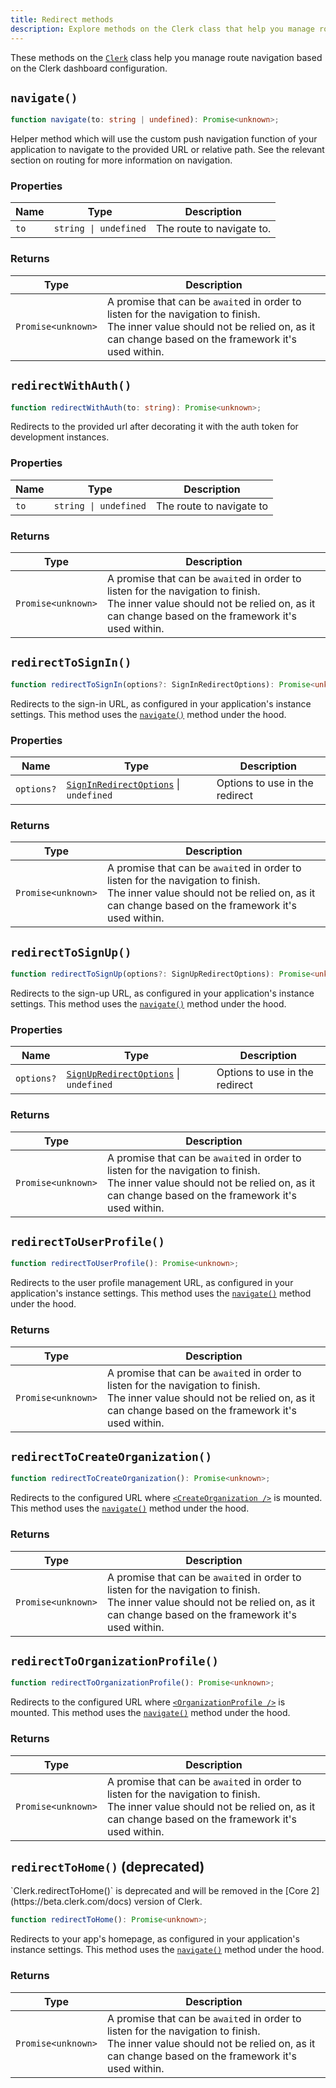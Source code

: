 ```yaml
---
title: Redirect methods
description: Explore methods on the Clerk class that help you manage route navigation based on the Clerk dashboard configuration.
---
```


These methods on the [`Clerk`](/docs/references/javascript/clerk/clerk) class help you manage route navigation based on the Clerk dashboard configuration.

## `navigate()`

```typescript
function navigate(to: string | undefined): Promise<unknown>;
```

Helper method which will use the custom push navigation function of your application to navigate to the provided URL or relative path. See the relevant section on routing for more information on navigation.

### Properties

| Name | Type | Description |
| --- | --- | --- |
| `to` | `string \| undefined` | The route to navigate to. |

### Returns

| Type | Description |
| --- | --- |
| `Promise<unknown>` | A promise that can be `await`ed in order to listen for the navigation to finish.<br/>The inner value should not be relied on, as it can change based on the framework it's used within. |

## `redirectWithAuth()`

```typescript
function redirectWithAuth(to: string): Promise<unknown>;
```

Redirects to the provided url after decorating it with the auth token for development instances.


### Properties

| Name | Type | Description |
| --- | --- | --- |
| `to` | `string \| undefined` | The route to navigate to |

### Returns

| Type | Description |
| --- | --- |
| `Promise<unknown>` | A promise that can be `await`ed in order to listen for the navigation to finish.<br/>The inner value should not be relied on, as it can change based on the framework it's used within. |

## `redirectToSignIn()`

```typescript
function redirectToSignIn(options?: SignInRedirectOptions): Promise<unknown>;
```

Redirects to the sign-in URL, as configured in your application's instance settings. This method uses the [`navigate()`](#navigate) method under the hood.


### Properties

| Name | Type | Description |
| --- | --- | --- |
| `options?` | [`SignInRedirectOptions`](/docs/references/javascript/types/sign-in-redirect-options) \| `undefined` | Options to use in the redirect |

### Returns

| Type | Description |
| --- | --- |
| `Promise<unknown>` | A promise that can be `await`ed in order to listen for the navigation to finish.<br/>The inner value should not be relied on, as it can change based on the framework it's used within. |

## `redirectToSignUp()`

```typescript
function redirectToSignUp(options?: SignUpRedirectOptions): Promise<unknown>;
```

Redirects to the sign-up URL, as configured in your application's instance settings. This method uses the [`navigate()`](#navigate) method under the hood.

### Properties

| Name | Type | Description |
| --- | --- | --- |
| `options?` | [`SignUpRedirectOptions`](/docs/references/javascript/types/sign-up-redirect-options) \| `undefined` | Options to use in the redirect |

### Returns

| Type | Description |
| --- | --- |
| `Promise<unknown>` | A promise that can be `await`ed in order to listen for the navigation to finish.<br/>The inner value should not be relied on, as it can change based on the framework it's used within. |


## `redirectToUserProfile()`

```typescript
function redirectToUserProfile(): Promise<unknown>;
```

Redirects to the user profile management URL, as configured in your application's instance settings. This method uses the [`navigate()`](#navigate) method under the hood.

### Returns

| Type | Description |
| --- | --- |
| `Promise<unknown>` | A promise that can be `await`ed in order to listen for the navigation to finish.<br/>The inner value should not be relied on, as it can change based on the framework it's used within. |

## `redirectToCreateOrganization()`

```typescript
function redirectToCreateOrganization(): Promise<unknown>;
```

Redirects to the configured URL where [`<CreateOrganization />`](/docs/components/organization/create-organization) is mounted. This method uses the [`navigate()`](#navigate) method under the hood.

### Returns

| Type | Description |
| --- | --- |
| `Promise<unknown>` | A promise that can be `await`ed in order to listen for the navigation to finish.<br/>The inner value should not be relied on, as it can change based on the framework it's used within. |

## `redirectToOrganizationProfile()`

```typescript
function redirectToOrganizationProfile(): Promise<unknown>;
```

Redirects to the configured URL where [`<OrganizationProfile />`](/docs/components/organization/organization-profile) is mounted. This method uses the [`navigate()`](#navigate) method under the hood.

### Returns

| Type | Description |
| --- | --- |
| `Promise<unknown>` | A promise that can be `await`ed in order to listen for the navigation to finish.<br/>The inner value should not be relied on, as it can change based on the framework it's used within. |

## `redirectToHome()` (deprecated)

<Callout type="warning">
  `Clerk.redirectToHome()` is deprecated and will be removed in the [Core 2](https://beta.clerk.com/docs) version of Clerk.
</Callout>

```typescript
function redirectToHome(): Promise<unknown>;
```

Redirects to your app's homepage, as configured in your application's instance settings. This method uses the [`navigate()`](#navigate) method under the hood.

### Returns

| Type | Description |
| --- | --- |
| `Promise<unknown>` | A promise that can be `await`ed in order to listen for the navigation to finish.<br/>The inner value should not be relied on, as it can change based on the framework it's used within. |
